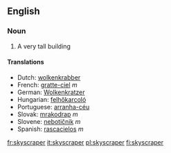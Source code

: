 ==English==
=== Noun ===

# A very tall building

==== Translations ====
*Dutch: [[wolkenkrabber]]
*French: [[gratte-ciel]] ''m''
*German: [[Wolkenkratzer]]
*Hungarian: [[felhőkarcoló]]
*Portuguese: [[arranha-céu]]
*Slovak: [[mrakodrap#Slovak|mrakodrap]] ''m''
*Slovene: [[nebotičnik]] ''m''
*Spanish: [[rascacielos]] ''m''

[[fr:skyscraper]]
[[it:skyscraper]]
[[pl:skyscraper]]
[[fi:skyscraper]]